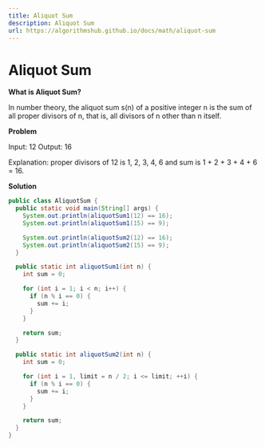 ```yaml
---
title: Aliquot Sum
description: Aliquot Sum
url: https://algorithmshub.github.io/docs/math/aliquot-sum
---
```


# Aliquot Sum

**What is Aliquot Sum?**

In number theory, the aliquot sum s(n) of a positive integer n is the sum of all proper divisors of n, that is, all divisors of n other than n itself.

**Problem**

Input: 12
Output: 16

Explanation: proper divisors of 12 is 1, 2, 3, 4, 6 and sum is 1 + 2 + 3 + 4 + 6 = 16.

**Solution**

```java
public class AliquotSum {
  public static void main(String[] args) {
    System.out.println(aliquotSum1(12) == 16);
    System.out.println(aliquotSum1(15) == 9);

    System.out.println(aliquotSum2(12) == 16);
    System.out.println(aliquotSum2(15) == 9);
  }

  public static int aliquotSum1(int n) {
    int sum = 0; 

    for (int i = 1; i < n; i++) {
      if (n % i == 0) {
        sum += i;
      }
    }

    return sum;
  }

  public static int aliquotSum2(int n) {
    int sum = 0;

    for (int i = 1, limit = n / 2; i <= limit; ++i) {
      if (n % i == 0) {
        sum += i;
      }
    }

    return sum;
  }
}
```
